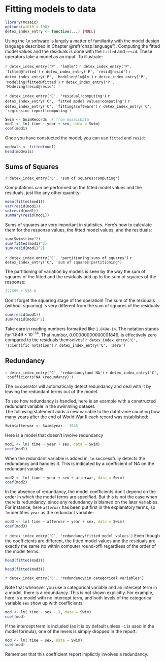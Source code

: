 # Fitting models to data

```r
library(mosaic)
options(width = 100)
detex_index_entry <- function(...) {NULL}
```

Using the `lm` software is largely a matter of familiarity 
with the model design language described in Chapter \@ref("chap:language").  Computing the fitted model values and the residuals is done with the `fitted` and `resid`.  These operators take a model as an input.  To illustrate:

`r detex_index_entry('P', 'lm@lm')` 
`r detex_index_entry('P', 'fitted@fitted')` 
`r detex_index_entry('P', 'resid@resid')` 
`r detex_index_entry('P', 'Modeling!lm@lm')` 
`r detex_index_entry('P', 'Modeling!fitted@fitted')` 
`r detex_index_entry('P', 'Modeling!resid@resid')` 

`r detex_index_entry('C', 'residual!computing')` 
`r detex_index_entry('C', 'fitted model values!computing')` 
`r detex_index_entry('C', 'fitting!software')` 
`r detex_index_entry('C', 'regression report!computing')` 



```r
Swim <- SwimRecords  # from mosaicData
mod1 <- lm( time ~ year + sex, data = Swim)
coef(mod1)
```

Once you have constucted the model, you can use `fitted` and
`resid`: 
```r
modvals <- fitted(mod1)
head(modvals)
```


## Sums of Squares

`r detex_index_entry('C', 'sum of squares!computing')` 

Computations can be performed on the fitted model values and the
residuals, just like any other quantity:
```r
mean(fitted(mod1))
var(resid(mod1))
sd(resid(mod1))
summary(resid(mod1))
```

Sums of squares are very important in statistics.  Here's how to
calculate them for the response values, the fitted model values, and
the residuals:

```r
sum(Swim$time^2)
sum(fitted(mod1)^2)
sum(resid(mod1)^2)
```

`r detex_index_entry('C', 'partitioning!sums of squares')` 
`r detex_index_entry('C', 'sum of squares!partitioning')` 

The partitioning of variation by models is seen by the way 
the sum of squares of the fitted and the residuals add up to the sum of squares of the response:
```r
227699 + 935.8
```

Don't forget the squaring stage of the operation!  The sum of the
residuals (without squaring) 
is very different from the sum of squares of the residuals:

```r
sum(resid(mod1))
sum(resid(mod1)^2)
```

Take care in reading numbers formatted like 
`1.849e-14`.   The notation stands for $1.849 \times 10^{-14}$.
That number, $0.00000000000001849$, is effectively zero compared to the
residuals themselves!
`r detex_index_entry('C', 'scientific notation')` 
`r detex_index_entry('C', 'zero')` 


## Redundancy

`r detex_index_entry('C', 'redundancy!and NA')` 
`r detex_index_entry('C', 'coefficients!NA (redundancy)')` 

The `lm` operator will automatically detect redundancy and deal
with it by leaving the redundant terms out of the model.  

To see how redundancy is handled, here is an example with a
constructed redundant variable in the swimming dataset.  
The following statement adds a new variable to the
dataframe counting how many years after the end of World War II each
record was established:
```r
Swim$afterwar <- Swim$year - 1945
```

Here is a model that doesn't involve redundancy
```r
mod1 <- lm( time ~ year + sex, data = Swim)
coef(mod1)
```

When the redundant variable is added in, `lm` successfully
detects the redundancy and handles it.  This is indicated by a
coefficient of NA on the redundant variable.
```r
mod2 <- lm( time ~ year + sex + afterwar, data = Swim)
coef(mod2)
```

In the absence of redundancy, the model coefficients don't depend on
the order in which the model terms are specified.  But this is not the
case when there is redundancy, since any redundancy is blamed on the
later variables.  For instance, here `afterwar` has been put first
in the explanatory terms, so `lm` identifies `year` as the
redundant variable:
```r
mod3 <- lm( time ~ afterwar + year + sex, data = Swim)
coef(mod3)
```

`r detex_index_entry('C', 'redundancy!fitted model values')` 
Even though the coefficients are different, the fitted model values
and the residuals are exactly the same (to within computer round-off)
regardless of the order of the
model terms.
```r
head(fitted(mod2))
```

```r
head(fitted(mod3))
```

`r detex_index_entry('C', 'redundancy!in categorical variables')` 

Note that whenever you use a categorical variable and an intercept
term in a model, there is a redundancy.  This is not shown explicitly.
For example, here is a model with no intercept term, and both levels
of the categorical variable `sex` show up with coefficients:
```r
mod <- lm( time ~ sex - 1, data = Swim)
coef(mod)
```

If the intercept term is included (as it is by default unless
`-1` is used in the model formula), one of the levels is simply
dropped in the report:

```r
mod <- lm( time ~ sex, data = Swim)
coef(mod)
```
Remember that this coefficient report implicitly involves a
redundancy.   

